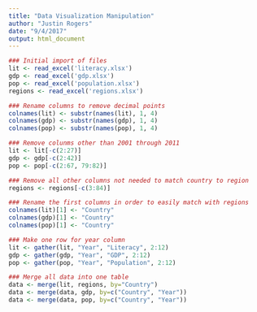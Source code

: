 ```yaml
---
title: "Data Visualization Manipulation"
author: "Justin Rogers"
date: "9/4/2017"
output: html_document
---
```


```r
### Initial import of files
lit <- read_excel('literacy.xlsx')
gdp <- read_excel('gdp.xlsx')
pop <- read_excel('population.xlsx')
regions <- read_excel('regions.xlsx')

### Rename columns to remove decimal points
colnames(lit) <- substr(names(lit), 1, 4)
colnames(gdp) <- substr(names(gdp), 1, 4)
colnames(pop) <- substr(names(pop), 1, 4)

### Remove colunms other than 2001 through 2011
lit <- lit[-c(2:27)]
gdp <- gdp[-c(2:42)]
pop <- pop[-c(2:67, 79:82)]

### Remove all other columns not needed to match country to region
regions <- regions[-c(3:84)]

### Rename the first columns in order to easily match with regions
colnames(lit)[1] <- "Country"
colnames(gdp)[1] <- "Country"
colnames(pop)[1] <- "Country"

### Make one row for year column
lit <- gather(lit, "Year", "Literacy", 2:12)
gdp <- gather(gdp, "Year", "GDP", 2:12)
pop <- gather(pop, "Year", "Population", 2:12)

### Merge all data into one table
data <- merge(lit, regions, by="Country")
data <- merge(data, gdp, by=c("Country", "Year"))
data <- merge(data, pop, by=c("Country", "Year"))
```